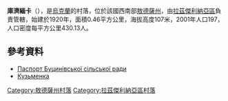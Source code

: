 {{coord|46|44|9|N|30|15|27|E|scale:30000|display=title}}

'''庫濟緬卡'''（{{lang-uk|Кузьменка}}），是[[烏克蘭|烏克蘭]]的村落，位於該國西南部[[敖德薩州|敖德薩州]]，由[[拉茲傑利納亞區|拉茲傑利納亞區]]負責管轄，始建於1920年，面積0.46平方公里，海拔高度107米，2001年人口197，人口密度每平方公里430.13人。

==參考資料==
*[http://rozdilna-rda.odessa.gov.ua/files/rozdilna-rda/files/PASPORT/bucenovka.pdf Паспорт Буцинівської сільської ради] {{Wayback|url=http://rozdilna-rda.odessa.gov.ua/files/rozdilna-rda/files/PASPORT/bucenovka.pdf |date=20201114103922 }}
* [https://web.archive.org/web/20160305003631/http://w1.c1.rada.gov.ua/pls/z7502/A005?rf7571=23017 Кузьменка]

{{DEFAULTSORT:Кузьменка}}
[[Category:敖德薩州村落|Category:敖德薩州村落]]
[[Category:拉茲傑利納亞區村落|Category:拉茲傑利納亞區村落]]


{{Odessa-geo-stub}}